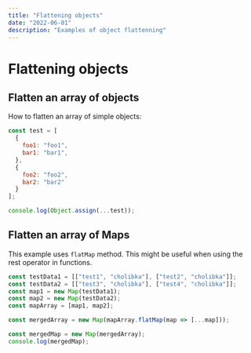 ```yaml
---
title: "Flattening objects"
date: "2022-06-01"
description: "Examples of object flattenning"
---
```


# Flattening objects

## Flatten an array of objects

How to flatten an array of simple objects:

<LiveExample link="https://playcode.io/906240" />

```js
const test = [
  {
    foo1: "foo1",
    bar1: "bar1",
  },
  {
    foo2: "foo2",
    bar2: "bar2"
  }
];

console.log(Object.assign(...test));
```

## Flatten an array of Maps

<LiveExample link="https://playcode.io/906208" />

This example uses `flatMap` method. This might be useful when using the rest operator in functions.

```js
const testData1 = [["test1", "cholibka"], ["test2", "cholibka"]];
const testData2 = [["test3", "cholibka"], ["test4", "cholibka"]];
const map1 = new Map(testData1);
const map2 = new Map(testData2);
const mapArray = [map1, map2];

const mergedArray = new Map(mapArray.flatMap(map => [...map]));

const mergedMap = new Map(mergedArray);
console.log(mergedMap);
```
